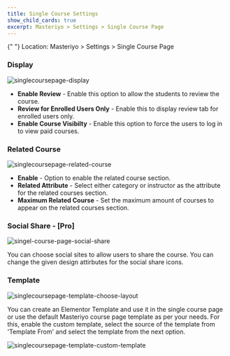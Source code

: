 ```yaml
---
title: Single Course Settings
show_child_cards: true
excerpt: Masteriyo > Settings > Single Course Page
---
```


<Callout>
  {" "}  
  Location: Masteriyo > Settings > Single Course Page
</Callout>

### Display

![singlecoursepage-display](https://github.com/user-attachments/assets/b66dc453-df4d-4e92-93eb-e9988e1105dc)

- **Enable Review** - Enable this option to allow the students to review the course.
- **Review for Enrolled Users Only** - Enable this to display review tab for enrolled users only.
- **Enable Course Visibilty** - Enable this option to force the users to log in to view paid courses.

### Related Course

![singlecoursepage-related-course](https://github.com/user-attachments/assets/7f5e985d-ba1e-45ca-a752-bbf1694444bd)

- **Enable** - Option to enable the related course section.
- **Related Attribute** - Select either category or instructor as the attribute for the related courses section.
- **Maximum Related Course** - Set the maximum amount of courses to appear on the related courses section.

### Social Share - [Pro]

![singel-course-page-social-share](https://github.com/Masteriyo/masteriyo-docs/assets/75772539/6061a2ad-b758-4a1c-8eec-e4adf7e9dcbf)

You can choose social sites to allow users to share the course. You can change the given design attirbutes for the social share icons.

### Template

![singlecoursepage-template-choose-layout](https://github.com/user-attachments/assets/7a0e44a5-06fd-46cd-9403-604951d5253e)

You can create an Elementor Template and use it in the single course page or use the default Masteriyo course page template as per your needs. For this, enable the custom template, select the source of the template from 'Template From' and select the template from the next option.

![singlecoursepage-template-custom-template](https://github.com/user-attachments/assets/7159845f-7fba-4581-ba13-487955000fe4)
